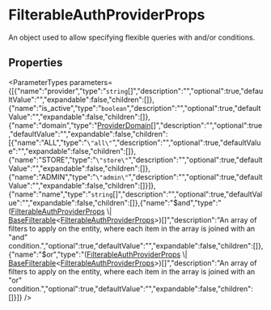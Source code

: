 
# FilterableAuthProviderProps

An object used to allow specifying flexible queries with and/or conditions.

## Properties

<ParameterTypes parameters={[{"name":"provider","type":"`string`[]","description":"","optional":true,"defaultValue":"","expandable":false,"children":[]},{"name":"is_active","type":"`boolean`","description":"","optional":true,"defaultValue":"","expandable":false,"children":[]},{"name":"domain","type":"[ProviderDomain](../enums/types.ProviderDomain.mdx)[]","description":"","optional":true,"defaultValue":"","expandable":false,"children":[{"name":"ALL","type":"`\"all\"`","description":"","optional":true,"defaultValue":"","expandable":false,"children":[]},{"name":"STORE","type":"`\"store\"`","description":"","optional":true,"defaultValue":"","expandable":false,"children":[]},{"name":"ADMIN","type":"`\"admin\"`","description":"","optional":true,"defaultValue":"","expandable":false,"children":[]}]},{"name":"name","type":"`string`[]","description":"","optional":true,"defaultValue":"","expandable":false,"children":[]},{"name":"$and","type":"([FilterableAuthProviderProps](types.FilterableAuthProviderProps.mdx) \\| [BaseFilterable](../DAL/interfaces/types.DAL.BaseFilterable.mdx)&#60;[FilterableAuthProviderProps](types.FilterableAuthProviderProps.mdx)&#62;)[]","description":"An array of filters to apply on the entity, where each item in the array is joined with an \"and\" condition.","optional":true,"defaultValue":"","expandable":false,"children":[]},{"name":"$or","type":"([FilterableAuthProviderProps](types.FilterableAuthProviderProps.mdx) \\| [BaseFilterable](../DAL/interfaces/types.DAL.BaseFilterable.mdx)&#60;[FilterableAuthProviderProps](types.FilterableAuthProviderProps.mdx)&#62;)[]","description":"An array of filters to apply on the entity, where each item in the array is joined with an \"or\" condition.","optional":true,"defaultValue":"","expandable":false,"children":[]}]} />
